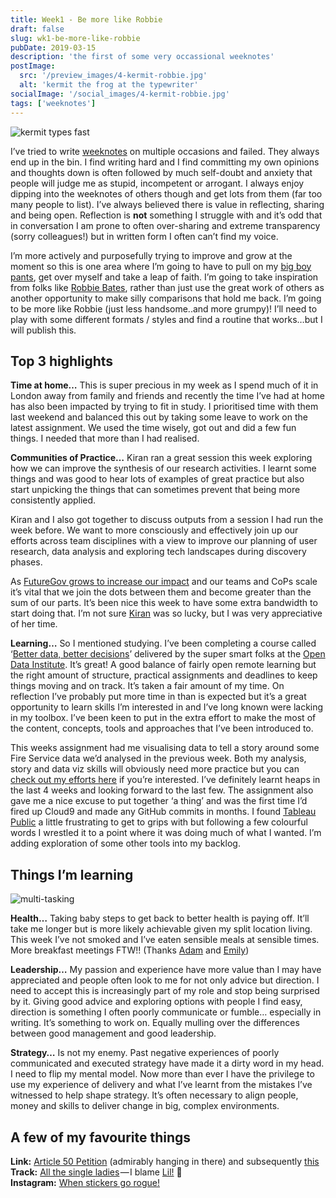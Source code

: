 ```yaml
---
title: Week1 - Be more like Robbie
draft: false
slug: wk1-be-more-like-robbie
pubDate: 2019-03-15
description: 'the first of some very occassional weeknotes'
postImage:
  src: '/preview_images/4-kermit-robbie.jpg'
  alt: 'kermit the frog at the typewriter'
socialImage: '/social_images/4-kermit-robbie.jpg'
tags: ['weeknotes']
---
```


![kermit types fast](../post_images/kermitLEFT.gif)

I’ve tried to write [weeknotes](https://weeknot.es/) on multiple occasions and failed. They always end up in the bin. I find writing hard and I find committing my own opinions and thoughts down is often followed by much self-doubt and anxiety that people will judge me as stupid, incompetent or arrogant. I always enjoy dipping into the weeknotes of others though and get lots from them (far too many people to list). I’ve always believed there is value in reflecting, sharing and being open. Reflection is **not** something I struggle with and it’s odd that in conversation I am prone to often over-sharing and extreme transparency (sorry colleagues!) but in written form I often can’t find my voice.

I’m more actively and purposefully trying to improve and grow at the moment so this is one area where I’m going to have to pull on my [big boy pants](https://www.youtube.com/watch?v=5Vtlovqijjo), get over myself and take a leap of faith. I’m going to take inspiration from folks like [Robbie Bates](https://twitter.com/robbie_bates), rather than just use the great work of others as another opportunity to make silly comparisons that hold me back. I’m going to be more like Robbie (just less handsome..and more grumpy)! I’ll need to play with some different formats / styles and find a routine that works…but I will publish this.

## Top 3 highlights

**Time at home…** This is super precious in my week as I spend much of it in London away from family and friends and recently the time I’ve had at home has also been impacted by trying to fit in study. I prioritised time with them last weekend and balanced this out by taking some leave to work on the latest assignment. We used the time wisely, got out and did a few fun things. I needed that more than I had realised.

**Communities of Practice…** Kiran ran a great session this week exploring how we can improve the synthesis of our research activities. I learnt some things and was good to hear lots of examples of great practice but also start unpicking the things that can sometimes prevent that being more consistently applied.

Kiran and I also got together to discuss outputs from a session I had run the week before. We want to more consciously and effectively join up our efforts across team disciplines with a view to improve our planning of user research, data analysis and exploring tech landscapes during discovery phases.

As [FutureGov grows to increase our impact](https://www.wearefuturegov.com/impact) and our teams and CoPs scale it’s vital that we join the dots between them and become greater than the sum of our parts. It’s been nice this week to have some extra bandwidth to start doing that. I’m not sure [Kiran](https://twitter.com/kirankdhillon) was so lucky, but I was very appreciative of her time.

**Learning…** So I mentioned studying. I’ve been completing a course called ‘[Better data, better decisions](https://theodi.org/event/better-data-better-decisions-2019-edition/)’ delivered by the super smart folks at the [Open Data Institute](https://theodi.org/). It’s great! A good balance of fairly open remote learning but the right amount of structure, practical assignments and deadlines to keep things moving and on track. It’s taken a fair amount of my time. On reflection I’ve probably put more time in than is expected but it’s a great opportunity to learn skills I’m interested in and I’ve long known were lacking in my toolbox. I’ve been keen to put in the extra effort to make the most of the content, concepts, tools and approaches that I’ve been introduced to.

This weeks assignment had me visualising data to tell a story around some Fire Service data we’d analysed in the previous week. Both my analysis, story and data viz skills will obviously need more practice but you can [check out my efforts here](https://d1sc0.github.io/odi_assignment3/) if you’re interested. I’ve definitely learnt heaps in the last 4 weeks and looking forward to the last few. The assignment also gave me a nice excuse to put together ‘a thing’ and was the first time I’d fired up Cloud9 and made any GitHub commits in months. I found [Tableau Public](https://public.tableau.com/en-us/s/) a little frustrating to get to grips with but following a few colourful words I wrestled it to a point where it was doing much of what I wanted. I’m adding exploration of some other tools into my backlog.

## Things I’m learning

![multi-tasking](../post_images/dataRIGHT.gif)

**Health…** Taking baby steps to get back to better health is paying off. It’ll take me longer but is more likely achievable given my split location living. This week I’ve not smoked and I’ve eaten sensible meals at sensible times. More breakfast meetings FTW!! (Thanks [Adam](https://twitter.com/adamwalther) and [Emily](https://twitter.com/emilytulloh))

**Leadership…** My passion and experience have more value than I may have appreciated and people often look to me for not only advice but direction. I need to accept this is increasingly part of my role and stop being surprised by it. Giving good advice and exploring options with people I find easy, direction is something I often poorly communicate or fumble… especially in writing. It’s something to work on. Equally mulling over the differences between good management and good leadership.

**Strategy…** Is not my enemy. Past negative experiences of poorly communicated and executed strategy have made it a dirty word in my head. I need to flip my mental model. Now more than ever I have the privilege to use my experience of delivery and what I’ve learnt from the mistakes I’ve witnessed to help shape strategy. It’s often necessary to align people, money and skills to deliver change in big, complex environments.

## A few of my favourite things

**Link:** [Article 50 Petition](https://twitter.com/emilytulloh) (admirably hanging in there) and subsequently [this](https://odileeds.org/projects/petitions/?241584)  
**Track:** [All the single ladies](https://www.youtube.com/watch?v=4m1EFMoRFvY) — I blame [Lil!](https://twitter.com/liliasadair?) 💍  
**Instagram:** [When stickers go rogue!](https://www.instagram.com/p/BvRE_q_gww5/)
